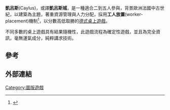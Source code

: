 {{Infobox_Game|
  subject_name=''凱呂斯''(Caylus)|
  designer=[[William_Attia|William Attia]]|
  publisher=[[Ẏstari_Games|Ẏstari Games]]<br>[[Rio_Grande_Games|Rio Grande Games]]|
  players=2 至 5|
  ages=12 或以上|
  setup_time=5 分鐘|
  image_link= |
  image_caption=遊戲版一角|
  playing_time= 60 至 180 分鐘 |
  complexity=中 |
  strategy=高 |
  random_chance=無; 除了開始的六間隨機建築物 |
  skills=[[Economics|Economic management]], [[Strategy|Strategic thought]]|
  bggid=18602 |
  footnotes= |
}}
'''凱呂斯'''(Caylus)，或譯'''凱呂斯城'''，是一種適合二到五人參與，背景歐洲法國中古世紀，以建築為主題，著重資源管理與人力分配，採用'''工人放置'''(worker-placement)機制<ref>{{Cite web |url=http://irstar.blogbus.com/logs/19844811.html |title=工人放置機制的一年 |accessdate=2009-04-01 |archive-date=2009-05-15 |archive-url=https://web.archive.org/web/20090515212409/http://irstar.blogbus.com/logs/19844811.html |dead-url=no }}</ref>，以分數高低取勝的[[德式桌上遊戲|德式桌上遊戲]]。

不同多數的桌上遊戲具有結果隨機性，此遊戲流程為確定性遊戲，並且為完全資訊，毫無運氣成分，純粹講求技術。

==參考==
<div class="references-small">
<references/>
</div>

==外部連結==

[[Category:圖版遊戲|Category:圖版遊戲]]